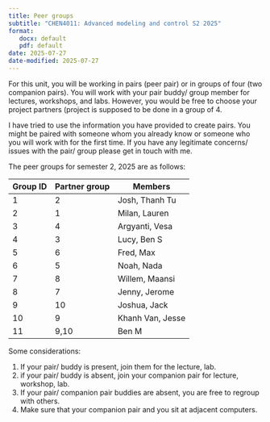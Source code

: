 ```yaml
---
title: Peer groups
subtitle: "CHEN4011: Advanced modeling and control S2 2025"
format:
   docx: default
   pdf: default
date: 2025-07-27
date-modified: 2025-07-27
---
```


For this unit, you will be working in pairs (peer pair) or in groups of four
(two companion pairs). You will work with your pair buddy/ group member for
lectures, workshops, and labs. However, you would be free to choose your
project partners (project is supposed to be done in a group of 4. 

I have tried to use the information you have provided to create pairs. You
might be paired with someone whom you already know or someone who you will work
with for the first time.  If you have any legitimate concerns/ issues with the
pair/ group please get in touch with me. 

The peer groups for semester 2, 2025 are as follows: 

| Group ID | Partner group | Members              |
|----------|----------------|----------------------|
| 1        | 2              | Josh, Thanh Tu       |
| 2        | 1              | Milan, Lauren        |
| 3        | 4              | Argyanti, Vesa       |
| 4        | 3              | Lucy, Ben S          |
| 5        | 6              | Fred, Max            |
| 6        | 5              | Noah, Nada           |
| 7        | 8              | Willem, Maansi       |
| 8        | 7              | Jenny, Jerome        |
| 9        | 10             | Joshua, Jack         |
| 10       | 9              | Khanh Van, Jesse     |
| 11       | 9,10           | Ben M                |

Some considerations: 

1. If your pair/ buddy is present, join them for the lecture, lab.
2. if your pair/ buddy is absent, join your companion pair for lecture,
   workshop, lab.
3. If your pair/ companion pair buddies are absent, you are free to regroup
   with others. 
4. Make sure that your companion pair and you sit at adjacent computers. 


